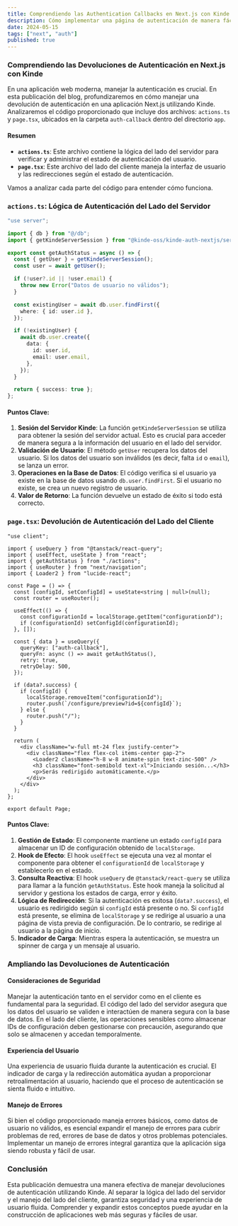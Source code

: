 ```yaml
---
title: Comprendiendo las Authentication Callbacks en Next.js con Kinde
description: Cómo implementar una página de autenticación de manera fácil y rápida.
date: 2024-05-15
tags: ["next", "auth"]
published: true
---
```


### Comprendiendo las Devoluciones de Autenticación en Next.js con Kinde

En una aplicación web moderna, manejar la autenticación es crucial. En esta publicación del blog, profundizaremos en cómo manejar una devolución de autenticación en una aplicación Next.js utilizando Kinde. Analizaremos el código proporcionado que incluye dos archivos: `actions.ts` y `page.tsx`, ubicados en la carpeta `auth-callback` dentro del directorio `app`.

#### Resumen

- **`actions.ts`**: Este archivo contiene la lógica del lado del servidor para verificar y administrar el estado de autenticación del usuario.
- **`page.tsx`**: Este archivo del lado del cliente maneja la interfaz de usuario y las redirecciones según el estado de autenticación.

Vamos a analizar cada parte del código para entender cómo funciona.

### `actions.ts`: Lógica de Autenticación del Lado del Servidor

```typescript
"use server";

import { db } from "@/db";
import { getKindeServerSession } from "@kinde-oss/kinde-auth-nextjs/server";

export const getAuthStatus = async () => {
  const { getUser } = getKindeServerSession();
  const user = await getUser();

  if (!user?.id || !user.email) {
    throw new Error("Datos de usuario no válidos");
  }

  const existingUser = await db.user.findFirst({
    where: { id: user.id },
  });

  if (!existingUser) {
    await db.user.create({
      data: {
        id: user.id,
        email: user.email,
      },
    });
  }

  return { success: true };
};
```

#### Puntos Clave:

1. **Sesión del Servidor Kinde**: La función `getKindeServerSession` se utiliza para obtener la sesión del servidor actual. Esto es crucial para acceder de manera segura a la información del usuario en el lado del servidor.
2. **Validación de Usuario**: El método `getUser` recupera los datos del usuario. Si los datos del usuario son inválidos (es decir, falta `id` o `email`), se lanza un error.
3. **Operaciones en la Base de Datos**: El código verifica si el usuario ya existe en la base de datos usando `db.user.findFirst`. Si el usuario no existe, se crea un nuevo registro de usuario.
4. **Valor de Retorno**: La función devuelve un estado de éxito si todo está correcto.

### `page.tsx`: Devolución de Autenticación del Lado del Cliente

```tsx
"use client";

import { useQuery } from "@tanstack/react-query";
import { useEffect, useState } from "react";
import { getAuthStatus } from "./actions";
import { useRouter } from "next/navigation";
import { Loader2 } from "lucide-react";

const Page = () => {
  const [configId, setConfigId] = useState<string | null>(null);
  const router = useRouter();

  useEffect(() => {
    const configurationId = localStorage.getItem("configurationId");
    if (configurationId) setConfigId(configurationId);
  }, []);

  const { data } = useQuery({
    queryKey: ["auth-callback"],
    queryFn: async () => await getAuthStatus(),
    retry: true,
    retryDelay: 500,
  });

  if (data?.success) {
    if (configId) {
      localStorage.removeItem("configurationId");
      router.push(`/configure/preview?id=${configId}`);
    } else {
      router.push("/");
    }
  }

  return (
    <div className="w-full mt-24 flex justify-center">
      <div className="flex flex-col items-center gap-2">
        <Loader2 className="h-8 w-8 animate-spin text-zinc-500" />
        <h3 className="font-semibold text-xl">Iniciando sesión...</h3>
        <p>Serás redirigido automáticamente.</p>
      </div>
    </div>
  );
};

export default Page;
```

#### Puntos Clave:

1. **Gestión de Estado**: El componente mantiene un estado `configId` para almacenar un ID de configuración obtenido de `localStorage`.
2. **Hook de Efecto**: El hook `useEffect` se ejecuta una vez al montar el componente para obtener el `configurationId` de `localStorage` y establecerlo en el estado.
3. **Consulta Reactiva**: El hook `useQuery` de `@tanstack/react-query` se utiliza para llamar a la función `getAuthStatus`. Este hook maneja la solicitud al servidor y gestiona los estados de carga, error y éxito.
4. **Lógica de Redirección**: Si la autenticación es exitosa (`data?.success`), el usuario es redirigido según si `configId` está presente o no. Si `configId` está presente, se elimina de `localStorage` y se redirige al usuario a una página de vista previa de configuración. De lo contrario, se redirige al usuario a la página de inicio.
5. **Indicador de Carga**: Mientras espera la autenticación, se muestra un spinner de carga y un mensaje al usuario.

### Ampliando las Devoluciones de Autenticación

#### Consideraciones de Seguridad

Manejar la autenticación tanto en el servidor como en el cliente es fundamental para la seguridad. El código del lado del servidor asegura que los datos del usuario se validen e interactúen de manera segura con la base de datos. En el lado del cliente, las operaciones sensibles como almacenar IDs de configuración deben gestionarse con precaución, asegurando que solo se almacenen y accedan temporalmente.

#### Experiencia del Usuario

Una experiencia de usuario fluida durante la autenticación es crucial. El indicador de carga y la redirección automática ayudan a proporcionar retroalimentación al usuario, haciendo que el proceso de autenticación se sienta fluido e intuitivo.

#### Manejo de Errores

Si bien el código proporcionado maneja errores básicos, como datos de usuario no válidos, es esencial expandir el manejo de errores para cubrir problemas de red, errores de base de datos y otros problemas potenciales. Implementar un manejo de errores integral garantiza que la aplicación siga siendo robusta y fácil de usar.

### Conclusión

Esta publicación demuestra una manera efectiva de manejar devoluciones de autenticación utilizando Kinde. Al separar la lógica del lado del servidor y el manejo del lado del cliente, garantiza seguridad y una experiencia de usuario fluida. Comprender y expandir estos conceptos puede ayudar en la construcción de aplicaciones web más seguras y fáciles de usar.
